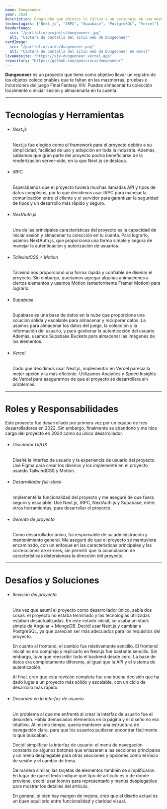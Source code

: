 ```yaml
---
name: Dungeoneer
year: 2024
description: Comprueba qué objetos le faltan a un personaje en una mazmorra o incursión en FFXIV.
technologies: ["Next.js", "tRPC", "Supabase", "PostgreSQL", "Vercel"]
headerImage:
  src: "/portfolio/projects/dungeoneer.jpg"
  alt: "Captura de pantalla del sitio web de Dungeoneer"
cardImage:
  src: "/portfolio/cards/dungeoneer.png"
  alt: "Captura de pantalla del sitio web de Dungeoneer en móvil"
liveWebsite: "https://xiv-dungeoneer.vercel.app"
repository: "https://github.com/gomisroca/dungeoneer"
---
```


<strong>Dungeoneer</strong> es un proyecto que tiene como objetivo llevar un
registro de los objetos coleccionables que te faltan en las mazmorras, pruebas o
incursiones del juego Final Fantasy XIV. Puedes almacenar tu colección
localmente o iniciar sesión y almacenarla en tu cuenta.

<hr />

<h1 class="text-2xl">Tecnologías y Herramientas</h1>
<ul>
  <li>
    <h6 className="text-lg font-semibold">Next.js</h6>
    <p>
      Next.js fue elegido como el framework para el proyecto debido a su
      simplicidad, facilidad de uso y adopción en toda la industria. Además,
      sabíamos que gran parte del proyecto podría beneficiarse de la
      renderización server-side, en la que Next.js se destaca.
    </p>
  </li>
  <li>
    <h6 className="text-lg font-semibold">tRPC</h6>
    <p>
      Esperábamos que el proyecto tuviera muchas llamadas API y tipos de datos
      complejos, por lo que decidimos usar tRPC para manejar la comunicación
      entre el cliente y el servidor para garantizar la seguridad de tipos y un
      desarrollo más rápido y seguro.
    </p>
  </li>
  <li>
    <h6 className="text-lg font-semibold">NextAuth.js</h6>
    <p>
      Una de las principales características del proyecto es la capacidad de
      iniciar sesión y almacenar tu colección en tu cuenta. Para lograrlo,
      usamos NextAuth.js, que proporciona una forma simple y segura de manejar
      la autenticación y autorización de usuarios.
    </p>
  </li>
  <li>
    <h6 className="text-lg font-semibold">TailwindCSS + Motion</h6>
    <p>
      Tailwind nos proporcionó una forma rápida y confiable de diseñar el
      proyecto. Sin embargo, queríamos agregar algunas animaciones a ciertos
      elementos y usamos Motion (anteriormente Framer Motion) para lograrlo.
    </p>
  </li>
  <li>
    <h6 className="text-lg font-semibold">Supabase</h6>
    <p>
      Supabase es una base de datos en la nube que proporciona una solución
      sólida y escalable para almacenar y recuperar datos. La usamos para
      almacenar los datos del juego, la colección y la información del usuario,
      y para gestionar la autenticación del usuario. Además, usamos Supabase
      Buckets para almacenar las imágenes de los elementos.
    </p>
  </li>
  <li>
    <h6 className="text-lg font-semibold">Vercel</h6>
    <p>
      Dado que decidimos usar Next.js, implementar en Vercel parecía la mejor
      opción y la más eficiente. Utilizamos Analytics y Speed Insights de Vercel
      para asegurarnos de que el proyecto se desarrollara sin problemas.
    </p>
  </li>
</ul>

<hr />

<h1 class="text-2xl">Roles y Responsabilidades</h1>
Este proyecto fue desarrollado por primera vez por un equipo de tres
desarrolladores en 2022. Sin embargo, finalmente se abandonó y me hice cargo del
proyecto en 2024 como su único desarrollador.
<ul>
  <li>
    <h6 className="text-lg font-semibold">Diseñador UI/UX</h6>
    <p>
      Diseñé la interfaz de usuario y la experiencia de usuario del proyecto.
      Usé Figma para crear los diseños y los implementé en el proyecto usando
      TailwindCSS y Motion.
    </p>
  </li>
  <li>
    <h6 className="text-lg font-semibold">Desarrollador full-stack</h6>
    <p>
      Implementé la funcionalidad del proyecto y me aseguré de que fuera seguro
      y escalable. Usé Next.js, tRPC, NextAuth.js y Supabase, entre otras
      herramientas, para desarrollar el proyecto.
    </p>
  </li>
  <li>
    <h6 className="text-lg font-semibold">Gerente de proyecto</h6>
    <p>
      Como desarrollador único, fui responsable de su administración y
      mantenimiento general. Me aseguré de que el proyecto se mantuviera
      encaminado, con un enfoque en las características principales y las
      correcciones de errores, sin permitir que la acumulación de
      características distorsionara la dirección del proyecto.
    </p>
  </li>
</ul>

<hr />

<h1 class="text-2xl">Desafíos y Soluciones</h1>
<ul>
  <li>
    <h6 className="text-lg font-semibold">Revisión del proyecto</h6>
    <p>
      Una vez que asumí el proyecto como desarrollador único, sabía dos cosas:
      el proyecto no estaba terminado y las tecnologías utilizadas estaban
      desactualizadas. En este estado inicial, se usaba un stack simple de
      Angular + MongoDB. Decidí usar Next.js y cambiar a PostgreSQL, ya que
      parecían ser más adecuados para los requisitos del proyecto.
    </p>
    <p>
      En cuanto al frontend, el cambio fue relativamente sencillo. El frontend
      inicial no era complejo y replicarlo en Next.js fue bastante sencillo. Sin
      embargo, tuve que reescribir todo el backend desde cero. La base de datos
      era completamente diferente, al igual que la API y el sistema de
      autenticación.
    </p>
    <p>
      Al final, creo que esta revisión completa fue una buena decisión que ha
      dado lugar a un proyecto más sólido y escalable, con un ciclo de
      desarrollo más rápido.
    </p>
  </li>
  <li>
    <h6 className="text-lg font-semibold">
      Desorden en la interfaz de usuario
    </h6>
    <p>
      Un problema al que me enfrenté al crear la interfaz de usuario fue el
      desorden. Había demasiados elementos en la página y el diseño no era
      intuitivo. Al mismo tiempo, quería mantener una estructura de navegación
      clara, para que los usuarios pudieran encontrar fácilmente lo que
      buscaban.
    </p>
    <p>
      Decidí simplificar la interfaz de usuario: el menú de navegación constaría
      de algunos botones que enlazaran a las secciones principales y un menú
      desplegable para otras secciones y opciones como el inicio de sesión y el
      cambio de tema.
    </p>
    <p>
      De manera similar, las tarjetas de elementos también se simplificaron. En
      lugar de que el texto indique qué tipo de artículo es o de dónde proviene,
      decidí usar íconos para representarlo y menús desplegables para mostrar
      los detalles del artículo.
    </p>
    <p>
      En general, si bien hay margen de mejora, creo que el diseño actual es un
      buen equilibrio entre funcionalidad y claridad visual.
    </p>
  </li>
</ul>
